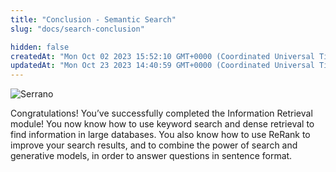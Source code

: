 ```yaml
---
title: "Conclusion - Semantic Search"
slug: "docs/search-conclusion"

hidden: false
createdAt: "Mon Oct 02 2023 15:52:10 GMT+0000 (Coordinated Universal Time)"
updatedAt: "Mon Oct 23 2023 14:40:59 GMT+0000 (Coordinated Universal Time)"
---
```

<img src='../../../assets/images/acb891a-image.png' alt='Serrano' />


Congratulations! You’ve successfully completed the Information Retrieval module! You now know how to use keyword search and dense retrieval to find information in large databases. You also know how to use ReRank to improve your search results, and to combine the power of search and generative models, in order to answer questions in sentence format.
